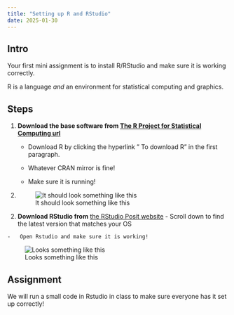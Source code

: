 ```yaml
---
title: "Setting up R and RStudio"
date: 2025-01-30
---
```


## Intro

Your first mini assignment is to install R/RStudio and make sure it is working correctly.

R is a language *and* an environment for statistical computing and graphics.

## Steps

1.  **Download the base software from [The R Project for Statistical Computing url](https://www.r-project.org/)**
    -   Download R by clicking the hyperlink " To download R" in the first paragraph.

    -   Whatever CRAN mirror is fine!

    -   Make sure it is running!
2.  ![It should look something like this](img/rlookslike.png)

```{=html}
<!-- -->
```
2.   **Download RStudio from** [the RStudio Posit website](https://posit.co/download/rstudio-desktop/)
    -   Scroll down to find the latest version that matches your OS

    -   Open Rstudio and make sure it is working!

![Looks something like this](img/rstudio.png)

## Assignment

We will run a small code in Rstudio in class to make sure everyone has it set up correctly!
